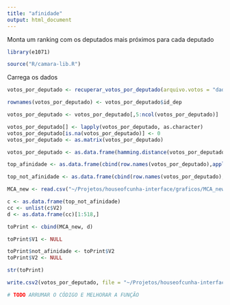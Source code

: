 ```yaml
---
title: "afinidade"
output: html_document
---
```


Monta um ranking com os deputados mais próximos para cada deputado

```r
library(e1071)

source("R/camara-lib.R")
```

Carrega os dados

```r
votos_por_deputado <- recuperar_votos_por_deputado(arquivo.votos = "dados/votacoes.csv", corrigir.migracoes = TRUE)

rownames(votos_por_deputado) <- votos_por_deputado$id_dep

votos_por_deputado <- votos_por_deputado[,5:ncol(votos_por_deputado)]

votos_por_deputado[] <- lapply(votos_por_deputado, as.character)
votos_por_deputado[is.na(votos_por_deputado)] <- 0
votos_por_deputado <- as.matrix(votos_por_deputado)

votos_por_deputado <- as.data.frame(hamming.distance(votos_por_deputado))

top_afinidade <- as.data.frame(cbind(row.names(votos_por_deputado),apply(votos_por_deputado, 1, function(x) names(votos_por_deputado)[which(x == min(x))])))

top_not_afinidade <- as.data.frame(cbind(row.names(votos_por_deputado),apply(votos_por_deputado, 1, function(x) names(votos_por_deputado)[which(x == max(x))])))

MCA_new <- read.csv("~/Projetos/houseofcunha-interface/graficos/MCA_new.csv")

c <- as.data.frame(top_not_afinidade)
cc <- unlist(c$V2)
d <- as.data.frame(cc)[1:518,]

toPrint <- cbind(MCA_new, d)

toPrint$V1 <- NULL

toPrint$not_afinidade <- toPrint$V2
toPrint$V2 <- NULL

str(toPrint)

write.csv2(votos_por_deputado, file = "~/Projetos/houseofcunha-interface/graficos/MCA_new.csv", row.names = FALSE)

# TODO ARRUMAR O CÓDIGO E MELHORAR A FUNÇÃO

```
